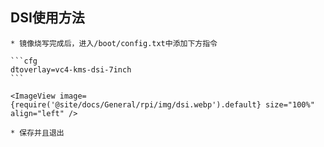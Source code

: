 

## DSI使用方法

    * 镜像烧写完成后，进入/boot/config.txt中添加下方指令

    ```cfg
    dtoverlay=vc4-kms-dsi-7inch
    ```

    <ImageView image={require('@site/docs/General/rpi/img/dsi.webp').default} size="100%" align="left" />

    * 保存并且退出
